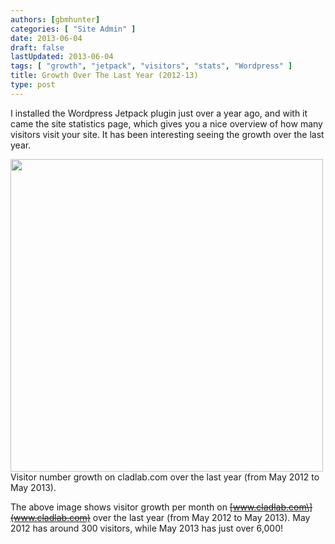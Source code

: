 ```yaml
---
authors: [gbmhunter]
categories: [ "Site Admin" ]
date: 2013-06-04
draft: false
lastUpdated: 2013-06-04
tags: [ "growth", "jetpack", "visitors", "stats", "Wordpress" ]
title: Growth Over The Last Year (2012-13)
type: post
---
```



I installed the Wordpress Jetpack plugin just over a year ago, and with it came the  site statistics page, which gives you a nice overview of how many visitors visit your site. It has been interesting seeing the growth over the last year.


<Image src={cladlab_growth_over_the_last_year} width="500px">Visitor number growth on cladlab.com over the last year (from May 2012 to May 2013).</Image>

The above image shows visitor growth per month on ~~\[www.cladlab.com\](www.cladlab.com)~~ over the last year (from May 2012 to May 2013). May 2012 has around 300 visitors, while May 2013 has just over 6,000!
